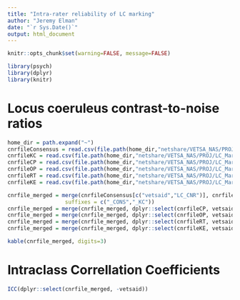 ```yaml
---
title: "Intra-rater reliability of LC marking"
author: "Jeremy Elman"
date: "`r Sys.Date()`"
output: html_document
---
```


```r
knitr::opts_chunk$set(warning=FALSE, message=FALSE)
```

```r
library(psych)
library(dplyr)
library(knitr)

```

# Locus coeruleus contrast-to-noise ratios
```r
home_dir = path.expand("~")
cnrfileConsensus = read.csv(file.path(home_dir,"netshare/VETSA_NAS/PROJ/LC_Marking/results/LC_ROI_Consensus_All.csv"))
cnrfileKC = read.csv(file.path(home_dir,"netshare/VETSA_NAS/PROJ/LC_Marking/results/LC_ROI_KC_All.csv"))
cnrfileCP = read.csv(file.path(home_dir,"netshare/VETSA_NAS/PROJ/LC_Marking/results/LC_ROI_CP_All.csv"))
cnrfileOP = read.csv(file.path(home_dir,"netshare/VETSA_NAS/PROJ/LC_Marking/results/LC_ROI_OP_All.csv"))
cnrfileRT = read.csv(file.path(home_dir,"netshare/VETSA_NAS/PROJ/LC_Marking/results/LC_ROI_RT_All.csv"))
cnrfileKE = read.csv(file.path(home_dir,"netshare/VETSA_NAS/PROJ/LC_Marking/results/LC_ROI_KE_All.csv"))

cnrfile_merged = merge(cnrfileConsensus[c("vetsaid","LC_CNR")], cnrfileKC[c("vetsaid","CNR_rostral2")], by="vetsaid", 
                  suffixes = c("_CONS","_KC"))
cnrfile_merged = merge(cnrfile_merged, dplyr::select(cnrfileCP, vetsaid, LC_CNR_CP=CNR_rostral2), by="vetsaid")
cnrfile_merged = merge(cnrfile_merged, dplyr::select(cnrfileOP, vetsaid, LC_CNR_OP=CNR_rostral2), by="vetsaid")
cnrfile_merged = merge(cnrfile_merged, dplyr::select(cnrfileRT, vetsaid, LC_CNR_RT=CNR_rostral2), by="vetsaid")
cnrfile_merged = merge(cnrfile_merged, dplyr::select(cnrfileKE, vetsaid, LC_CNR_KE=CNR_rostral2), by="vetsaid")
```


```r
kable(cnrfile_merged, digits=3)
```



# Intraclass Correllation Coefficients 


```r
ICC(dplyr::select(cnrfile_merged, -vetsaid))
```


